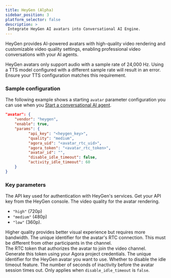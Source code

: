 ```yaml
---
title: HeyGen (Alpha)
sidebar_position: 3
platform_selector: false
description: >
 Integrate HeyGen AI avatars into Conversational AI Engine.
---
```



HeyGen provides AI-powered avatars with high-quality video rendering and customizable video quality settings, enabling professional video conversations with your AI agents. 

<Admonition type="info">
HeyGen avatars only support audio with a sample rate of 24,000 Hz. Using a TTS model configured with a different sample rate will result in an error. Ensure your TTS configuration matches this requirement.
</Admonition>

### Sample configuration

The following example shows a starting `avatar` parameter configuration you can use when you [Start a conversational AI agent](../../rest-api/join).

```json
"avatar": {
    "vendor": "heygen",
    "enable": true,
    "params": {
          "api_key": "<heygen_key>",
          "quality": "medium",
          "agora_uid": "<avatar_rtc_uid>",
          "agora_token": "<avatar_rtc_token>",
          "avatar_id": "",
          "disable_idle_timeout": false,
          "activity_idle_timeout": 60
    }
}
```

### Key parameters

<ParameterList title="params" required={true}>
 <Parameter name="api_key" type="string" required={true}>  
 The API key used for authentication with HeyGen's services. Get your API key from the HeyGen console.
 </Parameter>
 <Parameter name="quality" type="string" possibleValues="low, medium high" required={true}>
 The video quality for the avatar rendering. 
 
 - `"high"` (720p)
 - `"medium"` (480p)
 - `"low"` (360p). 
 
 Higher quality provides better visual experience but requires more bandwidth.
 </Parameter>
 <Parameter name="agora_uid" type="string" required={true}>
 The unique identifier for the avatar's RTC connection. This must be different from other participants in the channel.
 </Parameter>
 <Parameter name="agora_token" type="string" required={true}>  
 The RTC token that authorizes the avatar to join the video channel. Generate this token using your Agora project credentials.
 </Parameter>
 <Parameter name="avatar_id" type="string" required={false}>
 The unique identifier for the HeyGen avatar you want to use. 
 </Parameter>
 <Parameter name="disable_idle_timeout" type="boolean" defaultValue="false" required={false}>
 Whether to disable the idle timeout feature. 
 </Parameter>
 <Parameter name="activity_idle_timeout" type="integer" defaultValue="120" required={false}>
 The number of seconds of inactivity before the avatar session times out. Only applies when `disable_idle_timeout` is `false`.
 </Parameter>
</ParameterList>
